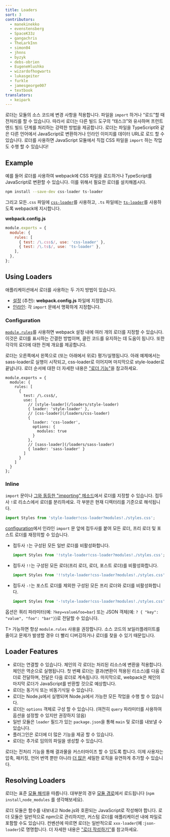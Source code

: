 ```yaml
---
title: Loaders
sort: 3
contributors:
  - manekinekko
  - evenstensberg
  - SpaceK33z
  - gangachris
  - TheLarkInn
  - simon04
  - jhnns
  - byzyk
  - debs-obrien
  - EugeneHlushko
  - wizardofhogwarts
  - lukasgeiter
  - furkle
  - jamesgeorge007
  - textbook
translators:
  - keipark
---
```


로더는 모듈의 소스 코드에 변경 사항을 적용합니다. 파일을 `import` 하거나 “로드”할 때 전처리를 할 수 있습니다. 따라서 로더는 다른 빌드 도구의 “태스크”와 유사하며 프런트엔드 빌드 단계를 처리하는 강력한 방법을 제공합니다. 로더는 파일을 TypeScript와 같은 다른 언어에서 JavaScript로 변환하거나 인라인 이미지를 데이터 URL로 로드 할 수 있습니다. 로더를 사용하면 JavaScript 모듈에서 직접 CSS 파일을 `import` 하는 작업도 수행 할 수 있습니다!

## Example

예를 들어 로더를 사용하여 webpack에 CSS 파일을 로드하거나 TypeScript를 JavaScript로 변환할 수 있습니다. 이를 위해서 필요한 로더를 설치해봅시다.

```bash
npm install --save-dev css-loader ts-loader
```

그리고 모든`.css` 파일에 [`css-loader`](/loaders/css-loader)를 사용하고, `.ts` 파일에는 [`ts-loader`](https://github.com/TypeStrong/ts-loader)를 사용하도록 webpack에 지시합니다.

**webpack.config.js**

```js
module.exports = {
  module: {
    rules: [
      { test: /\.css$/, use: 'css-loader' },
      { test: /\.ts$/, use: 'ts-loader' },
    ],
  },
};
```

## Using Loaders

애플리케이션에서 로더를 사용하는 두 가지 방법이 있습니다.

- [설정](#configuration) (추천): **webpack.config.js** 파일에 지정합니다.
- [인라인](#inline): 각 `import` 문에서 명확하게 지정합니다.

### Configuration

[`module.rules`](/configuration/module/#modulerules)를 사용하면 webpack 설정 내에 여러 개의 로더를 지정할 수 있습니다.
이것은 로더를 표시하는 간결한 방법이며, 클린 코드를 유지하는 데 도움이 됩니다. 또한 각각의 로더에 대한 전체 개요를 제공합니다.

로더는 오른쪽에서 왼쪽으로 (또는 아래에서 위로) 평가/실행됩니다. 아래 예제에서는 sass-loader로 실행이 시작되고, css-loader로 이어지며 마지막으로 style-loader로 끝납니다. 로더 순서에 대한 더 자세한 내용은 ["로더 기능"](/concepts/loaders/#loader-features)을 참고하세요.

```js-with-links
module.exports = {
  module: {
    rules: [
      {
        test: /\.css$/,
        use: [
          // [style-loader](/loaders/style-loader)
          { loader: 'style-loader' },
          // [css-loader](/loaders/css-loader)
          {
            loader: 'css-loader',
            options: {
              modules: true
            }
          },
          // [sass-loader](/loaders/sass-loader)
          { loader: 'sass-loader' }
        ]
      }
    ]
  }
};
```

### Inline

`import` 문이나 [그와 동등한 "importing" 메소드](/api/module-methods)에서 로더를 지정할 수 있습니다. 접두사 `!`로 리소스에서 로더를 분리하세요. 각 부분은 현재 디렉터리를 기준으로 해석됩니다.

```js
import Styles from 'style-loader!css-loader?modules!./styles.css';
```

[configuration](/configuration)에서 인라인 `import` 문 앞에 접두사를 붙여 모든 로더, 프리 로더 및 포스트 로더를 재정의할 수 있습니다.

- 접두사 `!`는 구성된 모든 일반 로더를 비활성화합니다.

  ```js
  import Styles from '!style-loader!css-loader?modules!./styles.css';
  ```

- 접두사 `!!`는 구성된 모든 로더(프리 로더, 로더, 포스트 로더)를 비활성화합니다.

  ```js
  import Styles from '!!style-loader!css-loader?modules!./styles.css';
  ```

- 접두사 `-!`는 포스트 로더를 제외한 구성된 모든 프리 로더와 로더를 비활성화합니다.

  ```js
  import Styles from '-!style-loader!css-loader?modules!./styles.css';
  ```

옵션은 쿼리 파라미터(예: `?key=value&foo=bar`) 또는 JSON 객체(예: `? { "key": "value", "foo": "bar"}`)로 전달할 수 있습니다.

T> 가능하면 항상 `module.rules` 사용을 권장합니다. 소스 코드의 보일러플레이트를 줄이고 문제가 발생할 경우 더 빨리 디버깅하거나 로더를 찾을 수 있기 때문입니다.

## Loader Features

- 로더는 연결할 수 있습니다. 체인의 각 로더는 처리된 리소스에 변환을 적용합니다. 체인은 역순으로 실행됩니다. 첫 번째 로더는 결과(변환이 적용된 리소스)를 다음 로더로 전달하며, 전달은 다음 로더로 계속됩니다. 마지막으로, webpack은 체인의 마지막 로더가 JavaScript를 반환할 것으로 예상합니다.
- 로더는 동기식 또는 비동기식일 수 있습니다.
- 로더는 Node.js에서 실행되며 Node.js에서 가능한 모든 작업을 수행 할 수 있습니다.
- 로더는 `options` 객체로 구성 할 수 있습니다. (여전히 `query` 파라미터를 사용하여 옵션을 설정할 수 있지만 권장하지 않음)
- 일반 모듈은 `loader` 필드가 있는 `package.json`을 통해 `main` 및 로더를 내보낼 수 있습니다.
- 플러그인은 로더에 더 많은 기능을 제공 할 수 있습니다.
- 로더는 추가로 임의의 파일을 생성할 수 있습니다.

로더는 전처리 기능을 통해 결과물을 커스터마이즈 할 수 있도록 합니다. 이제 사용자는 압축, 패키징, 언어 번역 뿐만 아니라 [더 많은](/loaders) 세밀한 로직을 유연하게 추가할 수 있습니다.

## Resolving Loaders

로더는 표준 [모듈 해석](/concepts/module-resolution/)을 따릅니다. 대부분의 경우 [모듈 경로](/concepts/module-resolution/#module-paths)에서 로드됩니다 (`npm install`,`node_modules` 를 생각해보세요).

로더 모듈은 함수를 내보내고 Node.js와 호환되는 JavaScript로 작성해야 합니다. 로더 모듈은 일반적으로 npm으로 관리하지만, 커스텀 로더를 애플리케이션 내에 파일로 포함할 수도 있습니다. 컨벤션에 따르면 로더는 일반적으로 `xxx-loader`(예 :`json-loader`)로 명명합니다. 더 자세한 내용은 ["로더 작성하기"](/contribute/writing-a-loader/)를 참고하세요.
